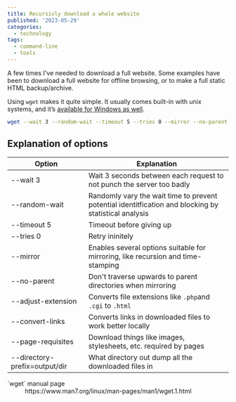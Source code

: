 ---
title: Recursivly download a whole website
published: '2023-05-29'
categories:
  - technology
tags:
  - command-line
  - tools
---

A few times I've needed to download a full website. Some examples have been to download a full website for offline browsing, or to make a full static HTML backup/archive.

Using `wget` makes it quite simple. It usually comes built-in with unix systems, and it’s [available for Windows as well](https://www.gnu.org/software/wget/).

```bash
wget --wait 3 --random-wait --timeout 5 --tries 0 --mirror --no-parent --adjust-extension --convert-links --page-requisites --directory-prefix=output/dir http://example.com
```

## Explanation of options

| Option                        | Explanation                                                                                           |
| ----------------------------- | ----------------------------------------------------------------------------------------------------- |
| --wait 3                      | Wait 3 seconds between each request to not punch the server too badly                                 |
| --random-wait                 | Randomly vary the wait time to prevent potential identitfication and blocking by statistical analysis |
| --timeout 5                   | Timeout before giving up                                                                              |
| --tries 0                     | Retry ininitely                                                                                       |
| --mirror                      | Enables several options suitable for mirroring, like recursion and time-stamping                      |
| --no-parent                   | Don't traverse upwards to parent directories when mirroring                                           |
| --adjust-extension            | Converts file extensions like `.php`and `.cgi` to `.html`                                             |
| --convert-links               | Converts links in downloaded files to work better locally                                             |
| --page-requisites             | Download things like images, stylesheets, etc. required by pages                                      |
| --directory-prefix=output/dir | What directory out dump all the downloaded files in                                                   |

<Note>
  <dl>
    <dt>`wget` manual page</dt>
    <dd>https://www.man7.org/linux/man-pages/man1/wget.1.html</dd>
  </dl>
</Note>
